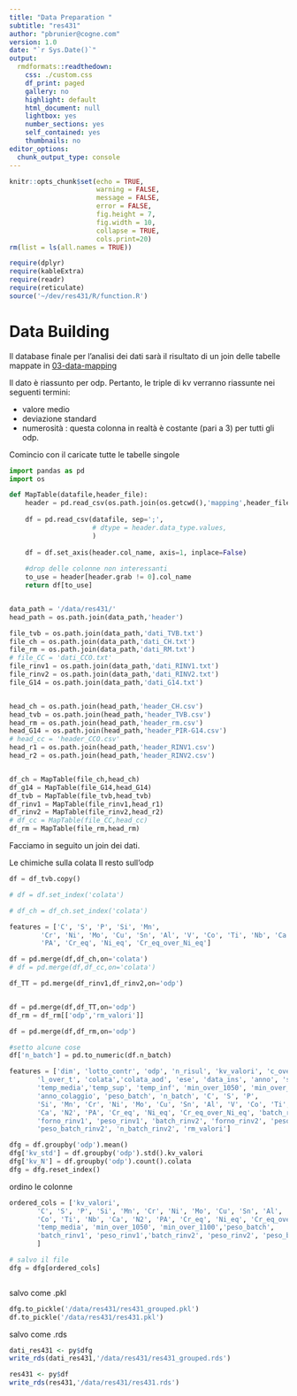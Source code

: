 ```yaml
---
title: "Data Preparation "
subtitle: "res431"
author: "pbrunier@cogne.com"
version: 1.0 
date: "`r Sys.Date()`"
output:
  rmdformats::readthedown:
    css: ./custom.css
    df_print: paged
    gallery: no
    highlight: default
    html_document: null
    lightbox: yes
    number_sections: yes
    self_contained: yes
    thumbnails: no
editor_options:
  chunk_output_type: console
---
```


```r
knitr::opts_chunk$set(echo = TRUE,
                      warning = FALSE,
                      message = FALSE,
                      error = FALSE,
                      fig.height = 7,
                      fig.width = 10,
                      collapse = TRUE,
                      cols.print=20)
rm(list = ls(all.names = TRUE))

require(dplyr)
require(kableExtra)
require(readr)
require(reticulate)
source('~/dev/res431/R/function.R')
```

# Data Building 

Il database finale per l'analisi dei dati sarà il risultato di un join delle tabelle mappate in [03-data-mapping](./03-data-mapping.html)

Il dato è riassunto per odp. Pertanto, le triple di kv verranno riassunte nei seguenti termini:

+ valore medio
+ deviazione standard
+ numerosità : questa colonna in realtà è costante (pari a 3) per tutti gli odp.

Comincio con il caricate tutte le tabelle singole

```python
import pandas as pd
import os 

def MapTable(datafile,header_file):
    header = pd.read_csv(os.path.join(os.getcwd(),'mapping',header_file),sep=';')
    
    df = pd.read_csv(datafile, sep=';',
                     # dtype = header.data_type.values,
                     )
    
    df = df.set_axis(header.col_name, axis=1, inplace=False)
    
    #drop delle colonne non interessanti
    to_use = header[header.grab != 0].col_name
    return df[to_use]


data_path = '/data/res431/'
head_path = os.path.join(data_path,'header')

file_tvb = os.path.join(data_path,'dati_TVB.txt')
file_ch = os.path.join(data_path,'dati_CH.txt')
file_rm = os.path.join(data_path,'dati_RM.txt')
# file_CC = 'dati_CCO.txt'
file_rinv1 = os.path.join(data_path,'dati_RINV1.txt')
file_rinv2 = os.path.join(data_path,'dati_RINV2.txt')
file_G14 = os.path.join(data_path,'dati_G14.txt')


head_ch = os.path.join(head_path,'header_CH.csv')
head_tvb = os.path.join(head_path,'header_TVB.csv')
head_rm = os.path.join(head_path,'header_rm.csv')
head_G14 = os.path.join(head_path,'header_PIR-G14.csv')
# head_cc = 'header_CCO.csv'
head_r1 = os.path.join(head_path,'header_RINV1.csv')
head_r2 = os.path.join(head_path,'header_RINV2.csv')


df_ch = MapTable(file_ch,head_ch)
df_g14 = MapTable(file_G14,head_G14)
df_tvb = MapTable(file_tvb,head_tvb)
df_rinv1 = MapTable(file_rinv1,head_r1)
df_rinv2 = MapTable(file_rinv2,head_r2)
# df_cc = MapTable(file_CC,head_cc)
df_rm = MapTable(file_rm,head_rm)


```

Facciamo in seguito un join dei dati. 

Le chimiche sulla colata
Il resto sull'odp

```python

df = df_tvb.copy()

# df = df.set_index('colata')

# df_ch = df_ch.set_index('colata')

features = ['C', 'S', 'P', 'Si', 'Mn',
        'Cr', 'Ni', 'Mo', 'Cu', 'Sn', 'Al', 'V', 'Co', 'Ti', 'Nb', 'Ca', 'N2',
        'PA', 'Cr_eq', 'Ni_eq', 'Cr_eq_over_Ni_eq']

df = pd.merge(df,df_ch,on='colata')
# df = pd.merge(df,df_cc,on='colata')

df_TT = pd.merge(df_rinv1,df_rinv2,on='odp')


df = pd.merge(df,df_TT,on='odp')
df_rm = df_rm[['odp','rm_valori']]

df = pd.merge(df,df_rm,on='odp')

#setto alcune cose
df['n_batch'] = pd.to_numeric(df.n_batch)

features = ['dim', 'lotto_contr', 'odp', 'n_risul', 'kv_valori', 'c_over_p',
       'l_over_t', 'colata','colata_aod', 'ese', 'data_ins', 'anno', 'sk', 
       'temp_media','temp_sup', 'temp_inf', 'min_over_1050', 'min_over_1100',
       'anno_colaggio', 'peso_batch', 'n_batch', 'C', 'S', 'P',
       'Si', 'Mn', 'Cr', 'Ni', 'Mo', 'Cu', 'Sn', 'Al', 'V', 'Co', 'Ti', 'Nb',
       'Ca', 'N2', 'PA', 'Cr_eq', 'Ni_eq', 'Cr_eq_over_Ni_eq', 'batch_rinv1',
       'forno_rinv1', 'peso_rinv1', 'batch_rinv2', 'forno_rinv2', 'peso_rinv2',
       'peso_batch_rinv2', 'n_batch_rinv2', 'rm_valori']

dfg = df.groupby('odp').mean()
dfg['kv_std'] = df.groupby('odp').std().kv_valori
dfg['kv_N'] = df.groupby('odp').count().colata
dfg = dfg.reset_index()

```
ordino le colonne 

```python
ordered_cols = ['kv_valori',
       'C', 'S', 'P', 'Si', 'Mn', 'Cr', 'Ni', 'Mo', 'Cu', 'Sn', 'Al', 'V', 
       'Co', 'Ti', 'Nb', 'Ca', 'N2', 'PA', 'Cr_eq', 'Ni_eq', 'Cr_eq_over_Ni_eq', 
       'temp_media', 'min_over_1050', 'min_over_1100','peso_batch',  
       'batch_rinv1', 'peso_rinv1','batch_rinv2', 'peso_rinv2', 'peso_batch_rinv2', 'n_batch_rinv2'
       ]

# salvo il file
dfg = dfg[ordered_cols]



```

salvo come .pkl 

```python
dfg.to_pickle('/data/res431/res431_grouped.pkl')
df.to_pickle('/data/res431/res431.pkl')

```

salvo come .rds

```r
dati_res431 <- py$dfg
write_rds(dati_res431,'/data/res431/res431_grouped.rds')

res431 <- py$df
write_rds(res431,'/data/res431/res431.rds')

```